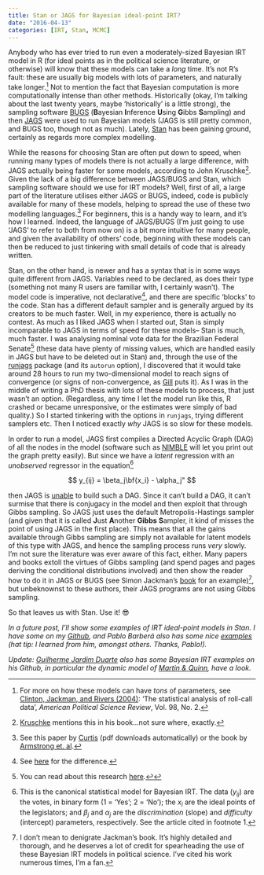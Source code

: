 ```yaml
---
title: Stan or JAGS for Bayesian ideal-point IRT?
date: "2016-04-13"
categories: [IRT, Stan, MCMC]
---
```


Anybody who has ever tried to run even a moderately-sized Bayesian IRT model in R (for ideal points as in the political science literature, or otherwise) will know that these models can take a *long* time. It’s not R’s fault: these are usually big models with lots of parameters, and naturally take longer.[^1] Not to mention the fact that Bayesian computation is more computationally intense than other methods. Historically (okay, I’m talking about the last twenty years, maybe ‘historically’ is a little strong), the sampling software [BUGS](https://www.mrc-bsu.cam.ac.uk/software/bugs/) (**B**ayesian **I**nference **U**sing **G**ibbs **S**ampling) and then [JAGS](https://mcmc-jags.sourceforge.net/) were used to run Bayesian models (JAGS is still pretty common, and BUGS too, though not as much). Lately, [Stan](https://mc-stan.org/) has been gaining ground, certainly as regards more complex modelling.

[^1]: For more on how these models can have *tons* of parameters, see [Clinton, Jackman, and Rivers (2004)](https://www.cs.princeton.edu/courses/archive/fall09/cos597A/papers/ClintonJackmanRivers2004.pdf): ‘The statistical analysis of roll-call data’, *American Political Science Review*, Vol. 98, No. 2.

While the reasons for choosing Stan are often put down to speed, when running many types of models there is not actually a large difference, with JAGS actually being faster for some models, according to John Kruschke[^2]. Given the lack of a big difference between JAGS/BUGS and Stan, which sampling software should we use for IRT models? Well, first of all, a large part of the literature utilises either JAGS or BUGS, indeed, code is publicly available for many of these models, helping to spread the use of these two modelling languages.[^3] For beginners, this is a handy way to learn, and it’s how I learned. Indeed, the language of JAGS/BUGS (I’m just going to use ‘JAGS’ to refer to both from now on) is a bit more intuitive for many people, and given the availability of others’ code, beginning with these models can then be reduced to just tinkering with small details of code that is already written.

[^2]: [Kruschke](https://doingbayesiandataanalysis.blogspot.com.br/) mentions this in his book…not sure where, exactly.

[^3]: See this paper by [Curtis](https://www.jstatsoft.org/article/view/v036c01/v36c01.pdf) (pdf downloads automatically) or the book by [Armstrong et. al](https://www.crcpress.com/Analyzing-Spatial-Models-of-Choice-and-Judgment-with-R%20Armstrong-II-Bakker-Carroll-Hare-Poole-Rosenthal/9781466517158).

Stan, on the other hand, is newer and has a syntax that is in some ways quite different from JAGS. Variables need to be declared, as does their type (something not many R users are familiar with, I certainly wasn’t). The model code is imperative, not declarative[^4], and there are specific ‘blocks’ to the code. Stan has a different default sampler and is generally argued by its creators to be much faster. Well, in my experience, there is actually no contest. As much as I liked JAGS when I started out, Stan is simply incomparable to JAGS in terms of speed for these models– Stan is much, much faster. I was analysing nominal vote data for the Brazilian Federal Senate[^5] (these data have plenty of missing values, which are handled easily in JAGS but have to be deleted out in Stan) and, through the use of the <a href="https://runjags.sourceforge.net/quickjags.html">runjags</a> package (and its `autorun` option), I discovered that it would take around 28 hours to run my two-dimensional model to reach signs of convergence (or signs of non-convergence, as [Gill](pan.oxfordjournals.org/content/16/2/153.full.pdf) puts it). As I was in the middle of writing a PhD thesis with lots of these models to process, that just wasn’t an option. (Regardless, any time I let the model run like this, R crashed or became unresponsive, or the estimates were simply of bad quality.) So I started tinkering with the options in `runjags`, trying different samplers etc. Then I noticed exactly *why* JAGS is so slow for these models.

[^4]: See [here](https://stackoverflow.com/questions/129628/what-is-declarative-programming) for the difference.

[^5]: You can read about this research [here](%7B%7B%20site.url%20%7D%7D/assetsExplaining%20the%20Determinants%20of%20Foreign%20Policy%20Voting%20Behaviour%20in%20the%20Brazilian%20Houses%20of%20Legislature.pdf).[↩](#a5)

In order to run a model, JAGS first compiles a Directed Acyclic Graph (DAG) of all the nodes in the model (software such as <a href="https://r-nimble.org/">NIMBLE</a> will let you print out the graph pretty easily). But since we have a *latent* regression with an *unobserved* regressor in the equation[^6]

[^6]: This is the canonical statistical model for Bayesian IRT. The data ($y_{ij}$) are the votes, in binary form (1 = ‘Yes’; 2 = ‘No’); the $x_i$ are the ideal points of the legislators; and $\beta_j$ and $\alpha_j$ are the *discrimination* (slope) and *difficulty* (intercept) parameters, respectively. See the article cited in footnote 1.

$$
y_{ij} = \beta_j\bf{x_i} - \alpha_j"
$$

then JAGS is [unable](https://sourceforge.net/p/mcmc-jags/discussion/610037/thread/5c9e9026/) to build such a DAG. Since it can’t build a DAG, it can’t surmise that there is conjugacy in the model and then exploit that through Gibbs sampling. So JAGS just uses the default Metropolis-Hastings sampler (and given that it is called **J**ust **A**nother **Gibbs** **S**ampler, it kind of misses the point of using JAGS in the first place). This means that all the gains available through Gibbs sampling are simply not available for latent models of this type with JAGS, and hence the sampling process runs *very* slowly. I’m not sure the literature was ever aware of this fact, either. Many papers and books extoll the virtues of Gibbs sampling (and spend pages and pages deriving the conditional distributions involved) and then show the reader how to do it in JAGS or BUGS (see Simon Jackman’s [book](https://www.wiley.com/WileyCDA/WileyTitle/productCd-0470011548.html) for an example)[^7], but unbeknownst to these authors, their JAGS programs are not using Gibbs sampling.

[^7]: I don’t mean to denigrate Jackman’s book. It’s highly detailed and thorough, and he deserves a lot of credit for spearheading the use of these Bayesian IRT models in political science. I’ve cited his work numerous times, I’m a fan.

So that leaves us with Stan. Use it! 😎

*In a future post, I’ll show some examples of IRT ideal-point models in Stan. I have some on my [Github](https://github.com/RobertMyles/Bayesian-Ideal-Point-IRT-Models), and Pablo Barberá also has some nice [examples](https://github.com/pablobarbera/quant3materials/tree/master/bayesian) (hat tip: I learned from him, amongst others. Thanks, Pablo!).*

*Update: [Guilherme Jardim Duarte](https://github.com/duarteguilherme/Quinn-Martin-Replication) also has some Bayesian IRT examples on his Github, in particular the dynamic model of [Martin & Quinn](https://mqscores.berkeley.edu/media/pa02.pdf), have a look.*

